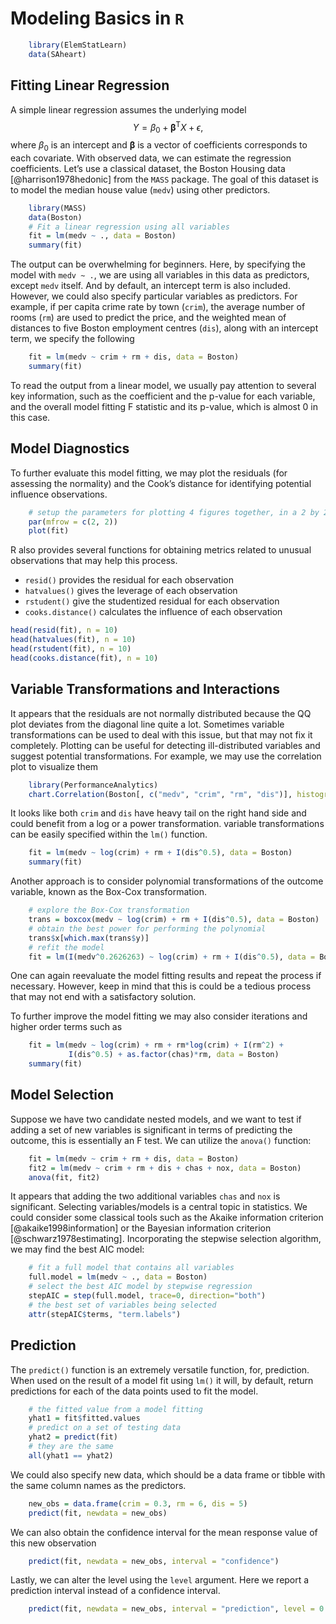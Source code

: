 # Modeling Basics in `R`

```r
    library(ElemStatLearn)
    data(SAheart)
```

## Fitting Linear Regression

A simple linear regression assumes the underlying model $$Y = \beta_0 + {\boldsymbol\beta}^\text{T} X + \epsilon,$$ where $\beta_0$ is an intercept and $\boldsymbol\beta$ is a vector of coefficients corresponds to each covariate. With observed data, we can estimate the regression coefficients. Let's use a classical dataset, the Boston Housing data [@harrison1978hedonic] from the `MASS` package. The goal of this dataset is to model the median house value (`medv`) using other predictors. 
```r
    library(MASS)
    data(Boston)
    # Fit a linear regression using all variables
    fit = lm(medv ~ ., data = Boston)
    summary(fit)
```

The output can be overwhelming for beginners. Here, by specifying the model with `medv ~ .`, we are using all variables in this data as predictors, except `medv` itself. And by default, an intercept term is also included. However, we could also specify particular variables as predictors. For example, if per capita crime rate by town (`crim`), the average number of rooms (`rm`) are used to predict the price, and the weighted mean of distances to five Boston employment centres (`dis`), along with an intercept term, we specify the following

```r
    fit = lm(medv ~ crim + rm + dis, data = Boston)
    summary(fit)
```

To read the output from a linear model, we usually pay attention to several key information, such as the coefficient and the p-value for each variable, and the overall model fitting F statistic and its p-value, which is almost 0 in this case. 

## Model Diagnostics 

To further evaluate this model fitting, we may plot the residuals (for assessing the normality) and the Cook's distance for identifying potential influence observations. 

```r
    # setup the parameters for plotting 4 figures together, in a 2 by 2 structure
    par(mfrow = c(2, 2))
    plot(fit)
```

R also provides several functions for obtaining metrics related to unusual observations that may help this process.

- `resid()` provides the residual for each observation
- `hatvalues()` gives the leverage of each observation
- `rstudent()` give the studentized residual for each observation
- `cooks.distance()` calculates the influence of each observation

```r
head(resid(fit), n = 10)
head(hatvalues(fit), n = 10)
head(rstudent(fit), n = 10)
head(cooks.distance(fit), n = 10)
```

## Variable Transformations and Interactions

It appears that the residuals are not normally distributed because the QQ plot deviates from the diagonal line quite a lot. Sometimes variable transformations can be used to deal with this issue, but that may not fix it completely. Plotting can be useful for detecting ill-distributed variables and suggest potential transformations. For example, we may use the correlation plot to visualize them

```r
    library(PerformanceAnalytics)
    chart.Correlation(Boston[, c("medv", "crim", "rm", "dis")], histogram=TRUE, pch="+")
```

It looks like both `crim` and `dis` have heavy tail on the right hand side and could benefit from a log or a power transformation. variable transformations can be easily specified within the `lm()` function.

```r
    fit = lm(medv ~ log(crim) + rm + I(dis^0.5), data = Boston)
    summary(fit)
```

Another approach is to consider polynomial transformations of the outcome variable, known as the Box-Cox transformation.

```r
    # explore the Box-Cox transformation
    trans = boxcox(medv ~ log(crim) + rm + I(dis^0.5), data = Boston)
    # obtain the best power for performing the polynomial
    trans$x[which.max(trans$y)]
    # refit the model
    fit = lm(I(medv^0.2626263) ~ log(crim) + rm + I(dis^0.5), data = Boston)
```

One can again reevaluate the model fitting results and repeat the process if necessary. However, keep in mind that this is could be a tedious process that may not end with a satisfactory solution. 

To further improve the model fitting we may also consider iterations and higher order terms such as 

```r
    fit = lm(medv ~ log(crim) + rm + rm*log(crim) + I(rm^2) + 
             I(dis^0.5) + as.factor(chas)*rm, data = Boston)
    summary(fit)
```

## Model Selection
    
Suppose we have two candidate nested models, and we want to test if adding a set of new variables is significant in terms of predicting the outcome, this is essentially an F test. We can utilize the `anova()` function:    

```r
    fit = lm(medv ~ crim + rm + dis, data = Boston)
    fit2 = lm(medv ~ crim + rm + dis + chas + nox, data = Boston)
    anova(fit, fit2)
```

It appears that adding the two additional variables `chas` and `nox` is significant. Selecting variables/models is a central topic in statistics. We could consider some classical tools such as the Akaike information criterion [@akaike1998information] or the Bayesian information criterion [@schwarz1978estimating]. Incorporating the stepwise selection algorithm, we may find the best AIC model:

```r
    # fit a full model that contains all variables
    full.model = lm(medv ~ ., data = Boston)
    # select the best AIC model by stepwise regression
    stepAIC = step(full.model, trace=0, direction="both")
    # the best set of variables being selected
    attr(stepAIC$terms, "term.labels")
```

## Prediction

The `predict()` function is an extremely versatile function, for, prediction. When used on the result of a model fit using `lm()` it will, by default, return predictions for each of the data points used to fit the model.

```r
    # the fitted value from a model fitting
    yhat1 = fit$fitted.values
    # predict on a set of testing data
    yhat2 = predict(fit)
    # they are the same
    all(yhat1 == yhat2)
```

We could also specify new data, which should be a data frame or tibble with the same column names as the predictors.

```r
    new_obs = data.frame(crim = 0.3, rm = 6, dis = 5)
    predict(fit, newdata = new_obs)
```

We can also obtain the confidence interval for the mean response value of this new observation
```r
    predict(fit, newdata = new_obs, interval = "confidence")
```

Lastly, we can alter the level using the `level` argument. Here we report a prediction interval instead of a confidence interval.

```r
    predict(fit, newdata = new_obs, interval = "prediction", level = 0.99)
```
